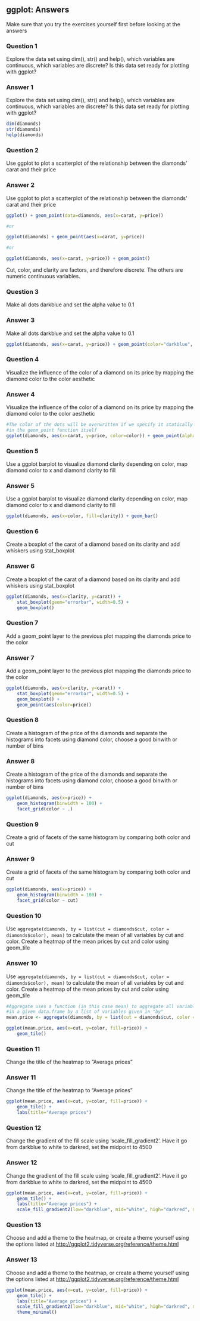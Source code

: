 ## ggplot: Answers {.unnumbered}

::: callout-warning
Make sure that you try the exercises yourself first before looking at the answers
:::

::: panel-tabset
### Question 1

Explore the data set using dim(), str() and help(), which variables are continuous, which variables are discrete? Is this data set ready for plotting with ggplot?

### Answer 1

Explore the data set using dim(), str() and help(), which variables are continuous, which variables are discrete? Is this data set ready for plotting with ggplot?

```r
dim(diamonds)
str(diamonds)
help(diamonds)
```
:::

::: panel-tabset
### Question 2

Use ggplot to plot a scatterplot of the relationship between the diamonds' carat and their price

### Answer 2

Use ggplot to plot a scatterplot of the relationship between the diamonds' carat and their price

```r
ggplot() + geom_point(data=diamonds, aes(x=carat, y=price))

#or

ggplot(diamonds) + geom_point(aes(x=carat, y=price))

#or

ggplot(diamonds, aes(x=carat, y=price)) + geom_point()
```

Cut, color, and clarity are factors, and therefore discrete. The others are numeric continuous variables.
:::

::: panel-tabset
### Question 3

Make all dots darkblue and set the alpha value to 0.1

### Answer 3

Make all dots darkblue and set the alpha value to 0.1

```r
ggplot(diamonds, aes(x=carat, y=price)) + geom_point(color="darkblue", alpha=0.1)
```
:::

::: panel-tabset
### Question 4

Visualize the influence of the color of a diamond on its price by mapping the diamond color to the color aesthetic

### Answer 4

Visualize the influence of the color of a diamond on its price by mapping the diamond color to the color aesthetic

```r
#The color of the dots will be overwritten if we specify it statically  
#in the geom_point function itself
ggplot(diamonds, aes(x=carat, y=price, color=color)) + geom_point(alpha=0.1)
```
:::

::: panel-tabset
### Question 5

Use a ggplot barplot to visualize diamond clarity depending on color, map diamond color to x and diamond clarity to fill

### Answer 5

Use a ggplot barplot to visualize diamond clarity depending on color, map diamond color to x and diamond clarity to fill

```r
ggplot(diamonds, aes(x=color, fill=clarity)) + geom_bar()
```
:::

::: panel-tabset
### Question 6

Create a boxplot of the carat of a diamond based on its clarity and add whiskers using stat_boxplot

### Answer 6

Create a boxplot of the carat of a diamond based on its clarity and add whiskers using stat_boxplot

```r
ggplot(diamonds, aes(x=clarity, y=carat)) + 
	stat_boxplot(geom="errorbar", width=0.5) + 
	geom_boxplot()
```
:::

::: panel-tabset
### Question 7

Add a geom_point layer to the previous plot mapping the diamonds price to the color

### Answer 7

Add a geom_point layer to the previous plot mapping the diamonds price to the color

```r
ggplot(diamonds, aes(x=clarity, y=carat)) + 
	stat_boxplot(geom="errorbar", width=0.5) + 
	geom_boxplot() + 
	geom_point(aes(color=price))
```
:::

::: panel-tabset
### Question 8

Create a histogram of the price of the diamonds and separate the histograms into facets using diamond color, choose a good binwith or number of bins

### Answer 8

Create a histogram of the price of the diamonds and separate the histograms into facets using diamond color, choose a good binwith or number of bins

```r
ggplot(diamonds, aes(x=price)) + 
	geom_histogram(binwidth = 100) + 
	facet_grid(color ~ .)
```
:::

::: panel-tabset
### Question 9

Create a grid of facets of the same histogram by comparing both color and cut

### Answer 9

Create a grid of facets of the same histogram by comparing both color and cut

```r
ggplot(diamonds, aes(x=price)) + 
	geom_histogram(binwidth = 100) + 
	facet_grid(color ~ cut)
```
:::

::: panel-tabset
### Question 10

Use `aggregate(diamonds, by = list(cut = diamonds$cut, color = diamonds$color), mean)` to calculate the mean of all variables by cut and color. Create a heatmap of the mean prices by cut and color using geom_tile

### Answer 10

Use `aggregate(diamonds, by = list(cut = diamonds$cut, color = diamonds$color), mean)` to calculate the mean of all variables by cut and color. Create a heatmap of the mean prices by cut and color using geom_tile

```r
#Aggregate uses a function (in this case mean) to aggregate all variables 
#in a given data.frame by a list of variables given in "by"
mean.price <- aggregate(diamonds, by = list(cut = diamonds$cut, color = diamonds$color), mean)

ggplot(mean.price, aes(x=cut, y=color, fill=price)) + 
	geom_tile()
```
:::

::: panel-tabset
### Question 11

Change the title of the heatmap to "Average prices"

### Answer 11

Change the title of the heatmap to "Average prices"

```r
ggplot(mean.price, aes(x=cut, y=color, fill=price)) + 
	geom_tile() + 
	labs(title="Average prices")
```
:::

::: panel-tabset
### Question 12

Change the gradient of the fill scale using 'scale_fill_gradient2'. Have it go from darkblue to white to darkred, set the midpoint to 4500

### Answer 12

Change the gradient of the fill scale using 'scale_fill_gradient2'. Have it go from darkblue to white to darkred, set the midpoint to 4500

```r
ggplot(mean.price, aes(x=cut, y=color, fill=price)) + 
	geom_tile() + 
	labs(title="Average prices") + 
	scale_fill_gradient2(low="darkblue", mid="white", high="darkred", midpoint = 4500)
```
:::

::: panel-tabset
### Question 13

Choose and add a theme to the heatmap, or create a theme yourself using the options listed at <http://ggplot2.tidyverse.org/reference/theme.html>

### Answer 13

Choose and add a theme to the heatmap, or create a theme yourself using the options listed at <http://ggplot2.tidyverse.org/reference/theme.html>

```r
ggplot(mean.price, aes(x=cut, y=color, fill=price)) + 
	geom_tile() + 
	labs(title="Average prices") + 
	scale_fill_gradient2(low="darkblue", mid="white", high="darkred", midpoint = 4500) + 
	theme_minimal()
```
:::
